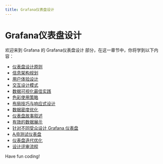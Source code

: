 ```yaml
---
title: Grafana仪表盘设计
---
```


# Grafana仪表盘设计

欢迎来到 Grafana 的 Grafana仪表盘设计 部分，在这一章节中，你将学到以下内容：

- [仪表盘设计原则](./0-dashboard-design-principles.mdx)
- [信息架构规划](./1-information-architecture-planning.mdx)
- [用户体验设计](./2-user-experience-design.mdx)
- [交互设计模式](./3-interaction-design-mode.mdx)
- [数据可视化最佳实践](./4-data-visualization-best-practices.mdx)
- [色彩使用策略](./5-color-usage-strategies.mdx)
- [布局技巧与响应式设计](./6-layout-tips-and-responsive-design.mdx)
- [数据密度优化](./7-data-density-optimization.mdx)
- [仪表盘故事叙述](./8-dashboard-storytelling.mdx)
- [有效的数据展示](./9-effective-data-presentation.mdx)
- [针对不同受众设计 Grafana 仪表盘](./10-designed-for-different-audiences.mdx)
- [A/B测试仪表盘](./11-ab-test-dashboard.mdx)
- [仪表盘迭代优化](./12-dashboard-iteration-optimization.mdx)
- [设计评审流程](./13-design-review-process.mdx)

Have fun coding!